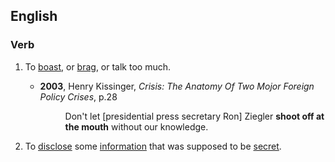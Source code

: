 ==English==

===Verb===
{{head|en|verb|head=[[shoot]] off at the [[mouth]]}}

# {{context|informal}}{{idiomatic}} To [[boast]], or [[brag]], or talk too much.
#* '''2003''', Henry Kissinger, ''Crisis: The Anatomy Of Two Mojor Foreign Policy Crises'', p.28
#*: Don't let [presidential press secretary Ron] Ziegler '''shoot off at the mouth''' without our knowledge.
# {{context|informal}}{{idiomatic}} To [[disclose]] some [[information]] that was supposed to be [[secret]].